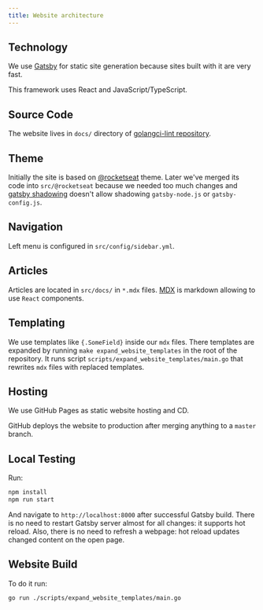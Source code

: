 ```yaml
---
title: Website architecture
---
```


## Technology

We use [Gatsby](https://www.gatsbyjs.org/) for static site generation because sites built with it are very fast.

This framework uses React and JavaScript/TypeScript.

## Source Code

The website lives in `docs/` directory of [golangci-lint repository](https://github.com/golangci/golangci-lint).

## Theme

Initially the site is based on [@rocketseat](https://rocketdocs.netlify.app/) theme.
Later we've merged its code into `src/@rocketseat` because we needed too much changes
and [gatsby shadowing](https://www.gatsbyjs.org/docs/themes/shadowing/) doesn't allow shadowing `gatsby-node.js` or `gatsby-config.js`.

## Navigation

Left menu is configured in `src/config/sidebar.yml`.

## Articles

Articles are located in `src/docs/` in `*.mdx` files. [MDX](https://mdxjs.com/getting-started/gatsby) is markdown
allowing to use `React` components.

## Templating

We use templates like `{.SomeField}` inside our `mdx` files.
There templates are expanded by running `make expand_website_templates` in the root of the repository.
It runs script `scripts/expand_website_templates/main.go` that rewrites `mdx` files with replaced templates.

## Hosting

We use GitHub Pages as static website hosting and CD.

GitHub deploys the website to production after merging anything to a `master` branch.

## Local Testing

Run:

```sh
npm install
npm run start
```

And navigate to `http://localhost:8000` after successful Gatsby build.
There is no need to restart Gatsby server almost for all changes: it supports hot reload.
Also, there is no need to refresh a webpage: hot reload updates changed content on the open page.

## Website Build

To do it run:

```sh
go run ./scripts/expand_website_templates/main.go
```
